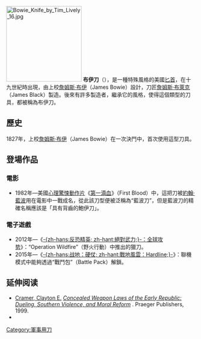 {{unreferenced|time=2010-07-09T00:46:43+00:00}}
[[Image:Bowie_Knife_by_Tim_Lively_16.jpg|200px]]
'''布伊刀'''（{{lang-en|Bowie knife}}），是一種特殊風格的美國[[匕首|匕首]]，在十九世紀時出現，由上校[[詹姆斯·布伊|詹姆斯·布伊]]（James Bowie）設計，刀匠[[詹姆斯·布萊克|詹姆斯·布萊克]]（James Black）製造。後來有許多製造者，繼承它的風格，使得這個類型的刀具，都被稱為布伊刀。

==歷史==
1827年，上校[[詹姆斯·布伊|詹姆斯·布伊]]（James Bowie）在一次決鬥中，首次使用這型刀具。

==登場作品==
=== 電影 ===
* 1982年—美國[[心理驚悚|心理驚悚]][[動作片|動作片]]《[[第一滴血|第一滴血]]》（First Blood）中，這把刀被[[約翰·藍波|約翰·藍波]]用在電影中一戰成名，從此該刀型便被泛稱為“藍波刀”，但是藍波刀的精確名稱應該是「具有背齒的鮑伊刀」。

=== 電子遊戲 ===
* 2012年—《[[反恐精英：全球攻势|-{zh-hans:反恐精英; zh-hant:絕對武力;}-：全球攻势]]》：“Operation Wildfire”（野火行動）中推出的獵刀。
* 2015年—《[[戰地：硬仗|-{zh-hans:战地：硬仗; zh-hant:戰地風雲：Hardline;}-]]》：聯機模式中能夠透過“戰鬥包”（Battle Pack）解鎖。

==延伸阅读==
* [[Clayton_Cramer|Cramer, Clayton E.]] ''[https://books.google.com/books?id=7yP1pwHAazEC Concealed Weapon Laws of the Early Republic: Dueling, Southern Violence, and Moral Reform] {{Wayback|url=https://books.google.com/books?id=7yP1pwHAazEC |date=20140628061857 }}''. Praeger Publishers, 1999.
* {{cite book |last=Kirchner |first=Paul |year=2010 |title=Bowie Knife Fights, Fighters, and Fighting Techniques |publisher=[[Paladin_Press|Paladin Press]] |isbn=978-1-58160-742-0 |ref=harv}}

{{DEFAULTSORT:Bowie Knife}}
{{Weapon-stub}}
[[Category:軍事用刀|Category:軍事用刀]]